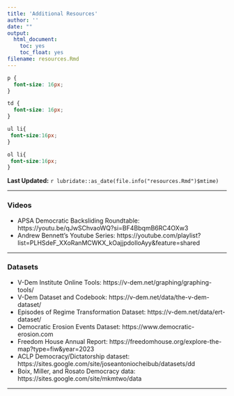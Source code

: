 ```yaml
---
title: 'Additional Resources'
author: ''
date: ""
output:
  html_document:
    toc: yes
    toc_float: yes
filename: resources.Rmd    
---
```



```css
p {
  font-size: 16px;
}

td {
  font-size: 16px;
}

ul li{
 font-size:16px;
}

ol li{
 font-size:16px;
}
```

**Last Updated:** `r lubridate::as_date(file.info("resources.Rmd")$mtime)`

---

### Videos

- APSA Democratic Backsliding Roundtable: https://youtu.be/qJwSChvaoWQ?si=BF4BbqmB6RC4OXw3 
- Andrew Bennett's Youtube Series: https://youtube.com/playlist?list=PLHSdeF_XXoRanMCWKX_kOajjpdoIloAyy&feature=shared 

---

### Datasets 

- V-Dem Institute Online Tools: https://v-dem.net/graphing/graphing-tools/
- V-Dem Dataset and Codebook: https://v-dem.net/data/the-v-dem-dataset/
- Episodes of Regime Transformation Dataset: https://v-dem.net/data/ert-dataset/
- Democratic Erosion Events Dataset: https://www.democratic-erosion.com 
- Freedom House Annual Report: https://freedomhouse.org/explore-the-map?type=fiw&year=2023 
- ACLP Democracy/Dictatorship dataset: 
https://sites.google.com/site/joseantoniocheibub/datasets/dd
- Boix, Miller, and Rosato Democracy data:
https://sites.google.com/site/mkmtwo/data



---



